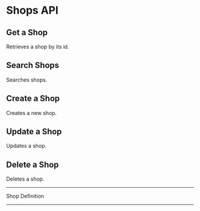 

# Shops API

## Get a Shop

Retrieves a shop by its id.

<Route route="GET /1/shops/:id" />

## Search Shops

Searches shops.

<Route route="POST /1/shops/search" />

## Create a Shop

Creates a new shop.

<Route route="POST /1/shops" />

## Update a Shop

Updates a shop.

<Route route="PATCH /1/shops/:id" />

## Delete a Shop

Deletes a shop.

<Route route="DELETE /1/shops/:id" />

---

Shop Definition

<Resource name="Shop" />

---

<VisitedSchemas />

